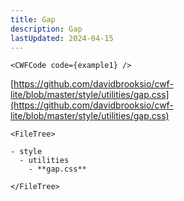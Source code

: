 ```yaml
---
title: Gap
description: Gap
lastUpdated: 2024-04-15
---
```




<Tabs>
  <TabItem label="Overview" icon="puzzle">

    <CWFCode code={example1} />
  </TabItem>
  <TabItem label="Files" icon="list-format">

  [https://github.com/davidbrooksio/cwf-lite/blob/master/style/utilities/gap.css](https://github.com/davidbrooksio/cwf-lite/blob/master/style/utilities/gap.css)
  
    <FileTree>

    - style
      - utilities
        - **gap.css**

    </FileTree>
  </TabItem>
  <TabItem label="Stylesheet" icon="open-book">
    <Code code={cssExample} lang="css" />
  </TabItem>
</Tabs>